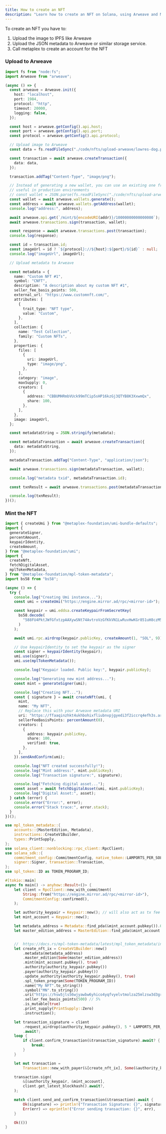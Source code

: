 ```yaml
---
title: How to create an NFT
description: "Learn how to create an NFT on Solana, using Arweave and Metaplex."
---
```


To create an NFT you have to:

1. Upload the image to IPFS like Arweave
2. Upload the JSON metadata to Arweave or similar storage service.
3. Call metaplex to create an account for the NFT

### Upload to Arweave

```typescript title="upload-to-arweave.ts"
import fs from "node:fs";
import Arweave from "arweave";

(async () => {
  const arweave = Arweave.init({
    host: "localhost",
    port: 1984,
    protocol: "http",
    timeout: 20000,
    logging: false,
  });

  const host = arweave.getConfig().api.host;
  const port = arweave.getConfig().api.port;
  const protocol = arweave.getConfig().api.protocol;

  // Upload image to Arweave
  const data = fs.readFileSync("./code/nfts/upload-arweave/lowres-dog.png");

  const transaction = await arweave.createTransaction({
    data: data,
  });

  transaction.addTag("Content-Type", "image/png");

  // Instead of generating a new wallet, you can use an existing one from your file system
  // useful in production environments
  // const wallet = JSON.parse(fs.readFileSync("./code/nfts/upload-arweave/wallet.json", "utf-8"))
  const wallet = await arweave.wallets.generate();
  const address = await arweave.wallets.getAddress(wallet);
  console.log("address:", address);

  await arweave.api.get(`/mint/${encodeURI(addr)}/10000000000000000`);
  await arweave.transactions.sign(transaction, wallet);

  const response = await arweave.transactions.post(transaction);
  console.log(response);

  const id = transaction.id;
  const imageUrl = id ? `${protocol}://${host}:${port}/${id}` : null;
  console.log("imageUrl", imageUrl);

  // Upload metadata to Arweave

  const metadata = {
    name: "Custom NFT #1",
    symbol: "CNFT",
    description: "A description about my custom NFT #1",
    seller_fee_basis_points: 500,
    external_url: "https://www.customnft.com/",
    attributes: [
      {
        trait_type: "NFT type",
        value: "Custom",
      },
    ],
    collection: {
      name: "Test Collection",
      family: "Custom NFTs",
    },
    properties: {
      files: [
        {
          uri: imageUrl,
          type: "image/png",
        },
      ],
      category: "image",
      maxSupply: 0,
      creators: [
        {
          address: "CBBUMHRmbVUck99mTCip5sHP16kzGj3QTYB8K3XxwmQx",
          share: 100,
        },
      ],
    },
    image: imageUrl,
  };

  const metadataString = JSON.stringify(metadata);

  const metadataTransaction = await arweave.createTransaction({
    data: metadataString,
  });

  metadataTransaction.addTag("Content-Type", "application/json");

  await arweave.transactions.sign(metadataTransaction, wallet);

  console.log("metadata txid", metadataTransaction.id);

  const txnResult = await arweave.transactions.post(metadataTransaction);

  console.log(txnResult);
})();
```

### Mint the NFT

<CodeTabs storage="cookbook" flags="r">

```typescript !! title="Legacy"
import { createUmi } from "@metaplex-foundation/umi-bundle-defaults";
import {
  generateSigner,
  percentAmount,
  keypairIdentity,
  createAmount,
} from "@metaplex-foundation/umi";
import {
  createNft,
  fetchDigitalAsset,
  mplTokenMetadata,
} from "@metaplex-foundation/mpl-token-metadata";
import bs58 from "bs58";

(async () => {
  try {
    console.log("Creating Umi instance...");
    const umi = createUmi("https://engine.mirror.ad/rpc/<mirror-id>");

    const keypair = umi.eddsa.createKeypairFromSecretKey(
      bs58.decode(
        "588FU4PktJWfGfxtzpAAXywSNt74AvtroVzGfKkVN1LwRuvHwKGr851uH8czM5qm4iqLbs1kKoMKtMJG4ATR7Ld2"
      )
    );

    await umi.rpc.airdrop(keypair.publicKey, createAmount(1, "SOL", 9));

    // Use keypairIdentity to set the keypair as the signer
    const signer = keypairIdentity(keypair);
    umi.use(signer);
    umi.use(mplTokenMetadata());

    console.log("Keypair loaded. Public key:", keypair.publicKey);

    console.log("Generating new mint address...");
    const mint = generateSigner(umi);

    console.log("Creating NFT...");
    const { signature } = await createNft(umi, {
      mint,
      name: "My NFT",
      // Replace this with your Arweave metadata URI
      uri: "https://ffaaqinzhkt4ukhbohixfliubnvpjgyedi3f2iccrq4efh3s.arweave.net/KUAIIbk6p8oo4XHRcq0U__C2r0mwQaNl0gQow4Qp9yk",
      sellerFeeBasisPoints: percentAmount(0),
      creators: [
        {
          address: keypair.publicKey,
          share: 100,
          verified: true,
        },
      ],
    }).sendAndConfirm(umi);

    console.log("NFT created successfully!");
    console.log("Mint address:", mint.publicKey);
    console.log("Transaction signature:", signature);

    console.log("Fetching digital asset...");
    const asset = await fetchDigitalAsset(umi, mint.publicKey);
    console.log("Digital Asset:", asset);
  } catch (error) {
    console.error("Error:", error);
    console.error("Stack trace:", error.stack);
  }
})();
```

```rust !! title="Rust"
use mpl_token_metadata::{
    accounts::{MasterEdition, Metadata},
    instructions::CreateV1Builder,
    types::PrintSupply,
};
use solana_client::nonblocking::rpc_client::RpcClient;
use solana_sdk::{
    commitment_config::CommitmentConfig, native_token::LAMPORTS_PER_SOL, signature::Keypair,
    signer::Signer, transaction::Transaction,
};
use spl_token::ID as TOKEN_PROGRAM_ID;

#[tokio::main]
async fn main() -> anyhow::Result<()> {
    let client = RpcClient::new_with_commitment(
        String::from("https://engine.mirror.ad/rpc/<mirror-id>"),
        CommitmentConfig::confirmed(),
    );

    let authority_keypair = Keypair::new(); // will also act as tx fee payer
    let mint_account = Keypair::new();

    let metadata_address = Metadata::find_pda(&mint_account.pubkey()).0;
    let master_edition_address = MasterEdition::find_pda(&mint_account.pubkey()).0;


    //  https://docs.rs/mpl-token-metadata/latest/mpl_token_metadata/instructions/struct.CreateV1Builder.html
    let create_nft_ix = CreateV1Builder::new()
        .metadata(metadata_address)
        .master_edition(Some(master_edition_address))
        .mint(mint_account.pubkey(), true)
        .authority(authority_keypair.pubkey())
        .payer(authority_keypair.pubkey())
        .update_authority(authority_keypair.pubkey(), true)
        .spl_token_program(Some(TOKEN_PROGRAM_ID))
        .name("My NFT".to_string())
        .symbol("MN".to_string())
        .uri("https://hsw5jls56wjyawbw6yhico4yqfvyelvtmolza25mlzsw3d3grepq.arweave.net/PK3Url31k4BYNvYOgTuYgWuCLrNjl5BrrF5lbY9miR8".to_string())
        .seller_fee_basis_points(500) // 5%
        .is_mutable(true)
        .print_supply(PrintSupply::Zero)
        .instruction();

    let transaction_signature = client
        .request_airdrop(&authority_keypair.pubkey(), 5 * LAMPORTS_PER_SOL)
        .await?;
    loop {
        if client.confirm_transaction(&transaction_signature).await? {
            break;
        }
    }

    let mut transaction =
        Transaction::new_with_payer(&[create_nft_ix], Some(&authority_keypair.pubkey()));

    transaction.sign(
        &[&authority_keypair, &mint_account],
        client.get_latest_blockhash().await?,
    );

    match client.send_and_confirm_transaction(&transaction).await {
        Ok(signature) => println!("Transaction Signature: {}", signature),
        Err(err) => eprintln!("Error sending transaction: {}", err),
    }

    Ok(())
}
```

</CodeTabs>
